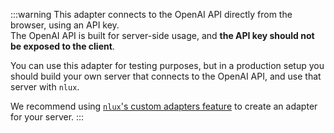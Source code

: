 :::warning
This adapter connects to the OpenAI API directly from the browser, using an API key.<br />
The OpenAI API is built for server-side usage, and **the API key should not be exposed to the client**.

You can use this adapter for testing purposes, but in a production setup you should build your own server
that connects to the OpenAI API, and use that server with `nlux`.

We recommend using [`nlux`'s custom adapters feature](/api/adapters/custom-adapters) to create an adapter for your server.
:::
